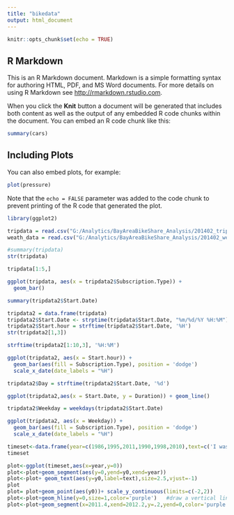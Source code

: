 ```yaml
---
title: "bikedata"
output: html_document
---
```


```r
knitr::opts_chunk$set(echo = TRUE)
```

## R Markdown

This is an R Markdown document. Markdown is a simple formatting syntax for authoring HTML, PDF, and MS Word documents. For more details on using R Markdown see <http://rmarkdown.rstudio.com>.

When you click the **Knit** button a document will be generated that includes both content as well as the output of any embedded R code chunks within the document. You can embed an R code chunk like this:

```r
summary(cars)
```

## Including Plots

You can also embed plots, for example:

```r
plot(pressure)
```

Note that the `echo = FALSE` parameter was added to the code chunk to prevent printing of the R code that generated the plot.
```r
library(ggplot2)
```

```r
tripdata = read.csv("G:/Analytics/BayAreaBikeShare_Analysis/201402_trip_data.csv")
weath_data = read.csv("G:/Analytics/BayAreaBikeShare_Analysis/201402_weather_data.csv")

```
```r
#summary(tripdata)
str(tripdata)
```
```r
tripdata[1:5,]
```

```r
ggplot(tripdata, aes(x = tripdata2$Subscription.Type)) + 
  geom_bar() 

```

```r
summary(tripdata2$Start.Date)
```


```r
tripdata2 = data.frame(tripdata)
tripdata2$Start.Date <- strptime(tripdata$Start.Date, "%m/%d/%Y %H:%M")
tripdata2$Start.hour = strftime(tripdata2$Start.Date, '%H')
str(tripdata2[1,3])

strftime(tripdata2[1:10,3], '%H:%M')
```

```r
ggplot(tripdata2, aes(x = Start.hour)) + 
  geom_bar(aes(fill = Subscription.Type), position = 'dodge') 
  scale_x_date(date_labels = "%H")
```
```r
tripdata2$Day = strftime(tripdata2$Start.Date, '%d')

```
```r
ggplot(tripdata2,aes(x = Start.Date, y = Duration)) + geom_line()
```

```r
tripdata2$Weekday = weekdays(tripdata2$Start.Date)
```
```r
ggplot(tripdata2, aes(x = Weekday)) + 
  geom_bar(aes(fill = Subscription.Type), position = 'dodge') 
  scale_x_date(date_labels = "%H")
```
```r
timeset<-data.frame(year=c(1986,1995,2011,1990,1998,2010),text=c('I was born','Had a nice icecream','Spotted a dodo','First swim','Crashed my bicycle','Bought a helmet'),y0=c(0.65,0.5,0.84,-0.64,-0.91,-0.56))
timeset

plot<-ggplot(timeset,aes(x=year,y=0))
plot<-plot+geom_segment(aes(y=0,yend=y0,xend=year))
plot<-plot+ geom_text(aes(y=y0,label=text),size=2.5,vjust=-1)
plot
plot= plot+geom_point(aes(y0))+ scale_y_continuous(limits=c(-2,2))
plot<-plot+geom_hline(y=0,size=1,color='purple')   #draw a vertical line
plot<-plot+geom_segment(x=2011.4,xend=2012.2,y=.2,yend=0,color='purple',size=1) + geom_segment(x=2011.4,xend=2012.2,y=-.2,yend=0,color='purple',size=1) #drawing the actual arrow
```

